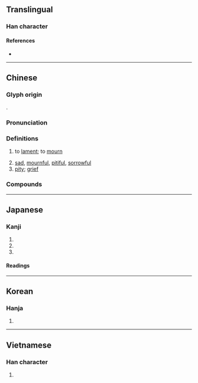 {{character info/new}}
==Translingual==

===Han character===
{{Han char|rn=30|rad=口|as=06|sn=9|four=00732|canj=YRHV|ids=⿴衣口}}

====References====
* {{Han ref|kx=0188.110|dkj=03580|dj=0407.110|hdz=10620.100|uh=54C0|ud=21696|bh=AB73|bd=43891}}

----

==Chinese==
{{zh-forms}}

===Glyph origin===
{{Han etym}}
{{Han compound|ls=psc|衣|口|c1=p|c2=s|t2=mouth}}.

===Pronunciation===
{{zh-pron
|m=āi
|m-s=
|c=oi1
|c-t=
|g=
|h=pfs=ôi;gd=oi1
|j=
|mb=uói
|md=ăi
|mn=ai
|mn-t=ai1
|w=2e
|x=
|mc=y
|oc=y
|cat=v,a,n
}}

===Definitions===
{{zh-hanzi}}

# to [[lament]]; to [[mourn]]
#: {{zh-x|哀悼|to lament, to mourn}}
#: {{zh-x|哀求|to beg, to implore}}
# [[sad]], [[mournful]], [[pitiful]], [[sorrowful]]
# [[pity]]; [[grief]]
#: {{zh-x|哀痛|to grieve, grief}}

===Compounds===
{{zh-der|哀傷|哀哭|哀歌:elegy|七哀|乞哀告憐|可哀|哀兵|哀兵必勝|哀冊|哀厲|哀吟|哀告|哀哀|哀哀欲絕|哀哉|哀子|哀家|哀弔|哀思|哀怨|哀恫|哀悼|哀悽|哀愁|哀愍|哀感頑豔|哀慟|哀憐|哀懇|哀戚|哀啟|哀杖|哀榮|哀樂|哀歎|哀毀骨立|哀求|哀江南賦|哀江頭|哀泣|哀王孫|哀痛|哀矜|哀素|哀絲豪竹|哀而不傷|哀腸百轉|哀號|哀訴|哀詔|哀誄|哀豔|哀輓|哀辭|哀音|哀鳴|哀鴻|哀鴻遍地|哀鴻遍野|喜怒哀樂|嗚呼哀哉|孤哀子|息哀|悲哀|憂國哀民|於呼哀哉|獨弦哀歌|生榮死哀|矜哀|節哀|節哀順變|羊角哀|致哀|舉哀|苦苦哀求|莫里哀|誌哀|銜哀致誠|鴻雁哀鳴|默哀}}

----

==Japanese==

===Kanji===
{{ja-kanji|grade=c|rs=口06}}

# {{l|en|pathetic}}
# {{l|en|grief}}
# {{l|en|sorrow}}

====Readings====
{{ja-readings
|goon=あい, お
|kanon=あい
|kun=あわ-れ, あわ-れむ, かな-し.い
}}

----

==Korean==

===Hanja===
{{ko-hanja|hangeul=애|mr=ae}}

# {{defn|lang=ko|sort=口06}}

----

==Vietnamese==

===Han character===
{{vi-hantu|[[ai]]|rs=口06}}

# {{defn|lang=vi|sort=口06}}